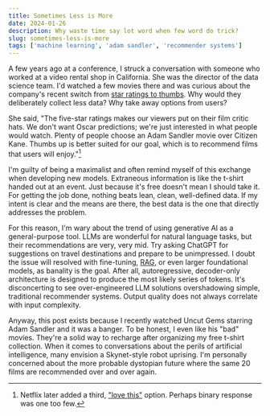 ```yaml
---
title: Sometimes Less is More
date: 2024-01-26
description: Why waste time say lot word when few word do trick?
slug: sometimes-less-is-more
tags: ['machine learning', 'adam sandler', 'recommender systems']
---
```


A few years ago at a conference, I struck a conversation with someone who worked at a video rental shop in California. She was the director of the data science team. I'd watched a few movies there and was curious about the company's recent switch from [star ratings to thumbs](https://about.netflix.com/en/news/goodbye-stars-hello-thumbs). Why would they deliberately collect less data? Why take away options from users?

She said, "The five-star ratings makes our viewers put on their film critic hats. We don't want Oscar predictions; we're just interested in what people would watch. Plenty of people choose an Adam Sandler movie over Citizen Kane. Thumbs up is better suited for our goal, which is to recommend films that users will enjoy."[^1] 

I'm guilty of being a maximalist and often remind myself of this exchange when developing new models. Extraneous information is like the t-shirt handed out at an event. Just because it's free doesn't mean I should take it. For getting the job done, nothing beats lean, clean, well-defined data. If my intent is clear and the means are there, the best data is the one that directly addresses the problem. 

For this reason, I'm wary about the trend of using generative AI as a general-purpose tool. LLMs are wonderful for natural language tasks, but their recommendations are very, very mid. Try asking ChatGPT for suggestions on travel destinations and prepare to be unimpressed. I doubt the issue will resolved with fine-tuning, [RAG](https://research.ibm.com/blog/retrieval-augmented-generation-RAG), or even larger foundational models, as banality is the goal. After all, autoregressive, decoder-only architecture is designed to produce the most likely series of tokens. It's disconcerting to see over-engineered LLM solutions overshadowing simple, traditional recommender systems. Output quality does not always correlate with input complexity.

Anyway, this post exists because I recently watched Uncut Gems starring Adam Sandler and it was a banger. To be honest, I even like his "bad" movies. They're a solid way to recharge after organizing my free t-shirt collection. When it comes to conversations about the perils of artificial intelligence, many envision a Skynet-style robot uprising. I'm personally concerned about the more probable dystopian future where the same 20 films are recommended over and over again. 

[^1]: Netflix later added a third, ["love this"](https://variety.com/2022/digital/news/netflix-two-thumbs-up-ratings-1235228641/) option. Perhaps binary response was one too few.